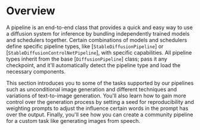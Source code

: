 <!--Copyright 2023 The HuggingFace Team. All rights reserved.

Licensed under the Apache License, Version 2.0 (the "License"); you may not use this file except in compliance with
the License. You may obtain a copy of the License at

http://www.apache.org/licenses/LICENSE-2.0

Unless required by applicable law or agreed to in writing, software distributed under the License is distributed on
an "AS IS" BASIS, WITHOUT WARRANTIES OR CONDITIONS OF ANY KIND, either express or implied. See the License for the
specific language governing permissions and limitations under the License.
-->

# Overview

A pipeline is an end-to-end class that provides a quick and easy way to use a diffusion system for inference by bundling independently trained models and schedulers together. Certain combinations of models and schedulers define specific pipeline types, like [`StableDiffusionPipeline`] or [`StableDiffusionControlNetPipeline`], with specific capabilities. All pipeline types inherit from the base [`DiffusionPipeline`] class; pass it any checkpoint, and it'll automatically detect the pipeline type and load the necessary components.

This section introduces you to some of the tasks supported by our pipelines such as unconditional image generation and different techniques and variations of text-to-image generation. You'll also learn how to gain more control over the generation process by setting a seed for reproducibility and weighting prompts to adjust the influence certain words in the prompt has over the output. Finally, you'll see how you can create a community pipeline for a custom task like generating images from speech.